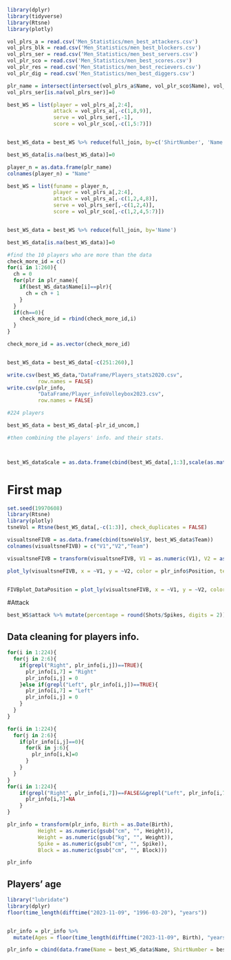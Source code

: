 ```r
library(dplyr)
library(tidyverse)
library(Rtsne)
library(plotly)


```

```r
vol_plrs_a = read.csv('Men_Statistics/men_best_attackers.csv')
vol_plrs_blk = read.csv('Men_Statistics/men_best_blockers.csv')
vol_plrs_ser = read.csv('Men_Statistics/men_best_servers.csv')
vol_plr_sco = read.csv('Men_Statistics/men_best_scores.csv')
vol_plr_res = read.csv('Men_Statistics/men_best_recievers.csv')
vol_plr_dig = read.csv('Men_Statistics/men_best_diggers.csv')
```

```r
plr_name = intersect(intersect(vol_plrs_a$Name, vol_plr_sco$Name), vol_plrs_ser$Name)
vol_plrs_ser[is.na(vol_plrs_ser)]=0
```

```r

best_WS = list(player = vol_plrs_a[,2:4],
               attack = vol_plrs_a[,-c(1,8,9)],
               serve = vol_plrs_ser[,-1],
               score = vol_plr_sco[,-c(1,5:7)])


best_WS_data = best_WS %>% reduce(full_join, by=c('ShirtNumber', 'Name', 'Team'))

best_WS_data[is.na(best_WS_data)]=0
```

```r
player_n = as.data.frame(plr_name)
colnames(player_n) = "Name"

best_WS = list(funame = player_n,
               player = vol_plrs_a[,2:4],
               attack = vol_plrs_a[,-c(1,2,4,8)],
               serve = vol_plrs_ser[,-c(1,2,4)],
               score = vol_plr_sco[,-c(1,2,4,5:7)])


best_WS_data = best_WS %>% reduce(full_join, by='Name')

best_WS_data[is.na(best_WS_data)]=0

```

```r
#find the 10 players who are more than the data 
check_more_id = c()
for(i in 1:260){
  ch = 0
  for(plr in plr_name){
    if(best_WS_data$Name[i]==plr){
      ch = ch + 1
    }
  }
  if(ch==0){
    check_more_id = rbind(check_more_id,i)
  }
}

check_more_id = as.vector(check_more_id)


best_WS_data = best_WS_data[-c(251:260),]
```

```r
write.csv(best_WS_data,"DataFrame/Players_stats2020.csv", 
          row.names = FALSE)
write.csv(plr_info, 
          "DataFrame/Player_infoVolleybox2023.csv",
          row.names = FALSE)
```

```r
#224 players

best_WS_data = best_WS_data[-plr_id_uncom,]

#then combining the players' info. and their stats.




```

```r
best_WS_dataScale = as.data.frame(cbind(best_WS_data[,1:3],scale(as.matrix(best_WS_data[,4:13]))))
```

# First map

```r
set.seed(19970608)
library(Rtsne)
library(plotly)
tsneVol = Rtsne(best_WS_data[,-c(1:3)], check_duplicates = FALSE)

visualtsneFIVB = as.data.frame(cbind(tsneVol$Y, best_WS_data$Team))
colnames(visualtsneFIVB) = c("V1","V2","Team")

visualtsneFIVB = transform(visualtsneFIVB, V1 = as.numeric(V1), V2 = as.numeric(V2))

plot_ly(visualtsneFIVB, x = ~V1, y = ~V2, color = plr_info$Position, text = best_WS_data$Name)


FIVBplot_DataPosition = plot_ly(visualtsneFIVB, x = ~V1, y = ~V2, color = plr_info$Position, text = best_WS_data$Name)
```

#Attack

```r
best_WS$attack %>% mutate(percentage = round(Shots/Spikes, digits = 2))

```

## Data cleaning for players info.

```r
for(i in 1:224){
  for(j in 2:6){
    if(grepl("Right", plr_info[i,j])==TRUE){
      plr_info[i,7] = "Right"
      plr_info[i,j] = 0
    }else if(grepl("Left", plr_info[i,j])==TRUE){
      plr_info[i,7] = "Left"
      plr_info[i,j] = 0
    }
  }
}

for(i in 1:224){
  for(j in 2:6){
    if(plr_info[i,j]==0){
      for(k in j:6){
        plr_info[i,k]=0
      }
    }
  }
}
for(i in 1:224){
    if(grepl("Right", plr_info[i,7])==FALSE&&grepl("Left", plr_info[i,7])==FALSE){
      plr_info[i,7]=NA
    }
}

plr_info = transform(plr_info, Birth = as.Date(Birth), 
          Height = as.numeric(gsub("cm", "", Height)), 
          Weight = as.numeric(gsub("kg", "", Weight)),
          Spike = as.numeric(gsub("cm", "", Spike)),
          Block = as.numeric(gsub("cm", "", Block)))

plr_info
```

## Players' age

```r
library("lubridate")
library(dplyr)
floor(time_length(difftime("2023-11-09", "1996-03-20"), "years"))


plr_info = plr_info %>% 
  mutate(Ages = floor(time_length(difftime("2023-11-09", Birth), "years")), .after = Birth)

plr_info = cbind(data.frame(Name = best_WS_data$Name, ShirtNumber = best_WS_data$ShirtNumber, Team = best_WS_data$Team), plr_info)
```